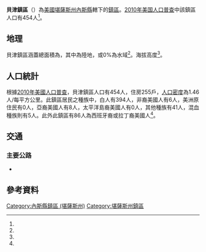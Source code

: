 {{noteTA
|G1=USState
}}
{{Infobox settlement
|official_name = 貝津鎮區
|native_name = Bazine Township
|settlement_type = 鎮區
|pushpin_map=USA Kansas
|coordinates_display = inline,title
|coordinates_region = US-KS
|subdivision_type = [[世界政區索引|國家]]
|subdivision_name = [[美国|美国]]
|subdivision_type1 = [[美國行政區劃|州]]
|subdivision_name1 = [[堪薩斯州|堪薩斯州]]
|subdivision_type2 = [[堪薩斯州行政區劃|縣]]
|subdivision_name2 = [[內斯縣_(堪薩斯州)|內斯縣]]
|area_total_km2 = 311.75
|area_land_km2 = 311.74
|area_water_km2 = 0
|area_total_sq_mi =
|area_land_sq_mi =
|area_water_sq_mi =
|area_water_percent = 0
|population_as_of = [[2010年美国人口普查|2010]]
|population_footnotes = <ref name="Census 2010">{{cite web| url=http://factfinder2.census.gov| title=Race, Hispanic or Latino, Age, and Housing Occupancy: 2010 Census Redistricting Data, Bazine Township, Ness County, Kansas| publisher=U.S. Census Bureau, American FactFinder 2| accessdate=2016-10-23| archive-date=2013-09-11| archive-url=https://web.archive.org/web/20130911234518/http://factfinder2.census.gov/| dead-url=no}}</ref>
|population_total = 454
|population_density_km2 = auto
|elevation_footnotes = <ref name="gnis"/>
|elevation_m = 655
|elevation_ft = 
|latd = 38
|latm = 28
|lats = 48
|latNS = N
|longd = 99
|longm = 41
|longs = 45
|longEW = W
|postal_code_type =
|postal_code = 
|blank_name = [[聯邦資料處理標準|FIPS代碼]]
|blank_info = 20-04800
|blank1_name = [[地名信息系统|GNIS編號]] 
|blank1_info = 475592<ref name="gnis">{{cite web |url= {{Gnis3|475592}} |title= Bazine Township, Ness County, Kansas|work= [[Geographic_Names_Information_System|Geographic Names Information System]]|publisher= [[United_States_Geological_Survey|United States Geological Survey]] |accessdate= 2016-10-23 }}</ref>
|website = 
|footnotes = 
}}

'''貝津鎮區'''（{{lang-en|'''Bazine Township'''}}）為[[美國|美國]][[堪薩斯州|堪薩斯州]][[內斯縣_(堪薩斯州)|內斯縣]]轄下的[[行政鎮區|鎮區]]。[[2010年美国人口普查|2010年美国人口普查]]中該鎮區人口有454人<ref name="Census 2010"/>。

==地理==
貝津鎮區涵蓋總面積為{{convert|311.75|km2|sqmi}}，其中{{convert|311.74|km2|sqmi}}為陸地，{{convert|0|km2|sqmi}}或0%為水域<ref name="Census 2010"/>。海拔高度{{convert|655|m|ft}}<ref name="gnis"/>。

==人口統計==
根據[[2010年美國人口普查|2010年美國人口普查]]，貝津鎮區人口有454人，住房255戶，[[人口密度|人口密度]]為1.46人/每平方公里。此鎮區居民之種族中，白人有394人，非裔美國人有6人，美洲原住民有0人，亞裔美國人有8人，太平洋島裔美國人有0人，其他種族有41人，混血種族則有5人。此外此鎮區有86人為西班牙裔或拉丁裔美國人<ref name="Census 2010"/>。

==交通==
===主要公路===
*{{Jct|state=KS|KS|96}}

==參考資料==
{{reflist}}

{{內斯縣 (堪薩斯州)}}

{{DEFAULTSORT: Bazine}}
[[Category:內斯縣鎮區_(堪薩斯州)|Category:內斯縣鎮區 (堪薩斯州)]]
[[Category:堪薩斯州鎮區|Category:堪薩斯州鎮區]]

{{NessCountyKS-geo-stub}}